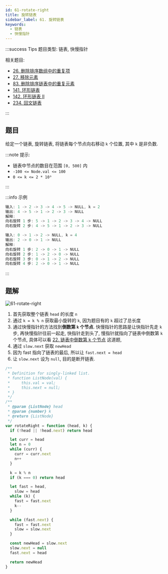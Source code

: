 ```yaml
---
id: 61-rotate-right
title: 旋转链表
sidebar_label: 61. 旋转链表
keywords:
  - 链表
  - 快慢指针
---
```


:::success Tips
题目类型: 链表, 快慢指针

相关题目:

- [26. 删除排序数组中的重复项](/leetcode/easy/26-remove-duplicates)
- [27. 移除元素](/leetcode/easy/27-remove-element)
- [83. 删除排序链表中的重复元素](/leetcode/easy/83-delete-duplicates)
- [141. 环形链表](/leetcode/easy/141-has-cycle)
- [142. 环形链表 II](/leetcode/medium/142-detect-cycle)
- [234. 回文链表](/leetcode/easy/234-is-palindrome)

:::

## 题目

给定一个链表, 旋转链表, 将链表每个节点向右移动 `k` 个位置, 其中 `k` 是非负数.

:::note 提示:

- 链表中节点的数目在范围 `[0, 500]` 内
- `-100 <= Node.val <= 100`
- `0 <= k <= 2 * 10⁹`

:::

:::info 示例

```ts
输入: 1 -> 2 -> 3 -> 4 -> 5 -> NULL, k = 2
输出: 4 -> 5 -> 1 -> 2 -> 3 -> NULL
解释:
向右旋转 1 步: 5 -> 1 -> 2 -> 3 -> 4 -> NULL
向右旋转 2 步: 4 -> 5 -> 1 -> 2 -> 3 -> NULL
```

```ts
输入: 0 -> 1 -> 2 -> NULL, k = 4
输出: 2 -> 0 -> 1 -> NULL
解释:
向右旋转 1 步: 2 -> 0 -> 1 -> NULL
向右旋转 2 步: 1 -> 2 -> 0 -> NULL
向右旋转 3 步: 0 -> 1 -> 2 -> NULL
向右旋转 4 步: 2 -> 0 -> 1 -> NULL
```

:::

## 题解

![61-rotate-right](../../static/img/61-rotate-right.jpeg)

1. 首先获取整个链表 `head` 的长度 `n`
2. 通过 `k = k % n` 获取最小旋转的 `k`, 因为题目有的 `k` 超过了总长度
3. 通过快慢指针的方法找到**倒数第 `k` 个节点**. 快慢指针的思路是让快指针先走 `k` 步, 再快慢指针往前一起走, 快指针走到头了, 慢指针就指向了链表中倒数第 `k` 个节点, 具体可以看 [22. 链表中倒数第 k 个节点](/leetcode/lcof/22-get-kth-from-end) 这道题,
4. 通过 `slow.next` 获取 `newHead`
5. 因为 fast 指向了链表的最后, 所以让 `fast.next = head`
6. 让 `slow.next` 设为 `null`, 目的是断开链表.

```ts
/**
 * Definition for singly-linked list.
 * function ListNode(val) {
 *     this.val = val;
 *     this.next = null;
 * }
 */
/**
 * @param {ListNode} head
 * @param {number} k
 * @return {ListNode}
 */
var rotateRight = function (head, k) {
  if (!head || !head.next) return head

  let curr = head
  let n = 0
  while (curr) {
    curr = curr.next
    n++
  }

  k = k % n
  if (k === 0) return head

  let fast = head,
    slow = head
  while (k) {
    fast = fast.next
    k--
  }

  while (fast.next) {
    fast = fast.next
    slow = slow.next
  }

  const newHead = slow.next
  slow.next = null
  fast.next = head

  return newHead
}
```

